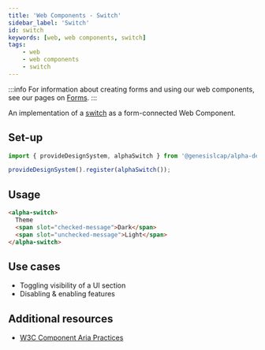 ```yaml
---
title: 'Web Components - Switch'
sidebar_label: 'Switch'
id: switch
keywords: [web, web components, switch]
tags:
    - web
    - web components
    - switch
---
```


:::info
For information about creating forms and using our web components, see our pages on [Forms](/web/forms/foundation-forms/).
:::

An implementation of a [switch](https://w3c.github.io/aria/#switch) as a form-connected Web Component.

## Set-up

```ts
import { provideDesignSystem, alphaSwitch } from '@genesislcap/alpha-design-system';

provideDesignSystem().register(alphaSwitch());
```

## Usage

```html live
<alpha-switch>
  Theme
  <span slot="checked-message">Dark</span>
  <span slot="unchecked-message">Light</span>
</alpha-switch>
```

## Use cases

* Toggling visibility of a UI section
* Disabling & enabling features

## Additional resources

- [W3C Component Aria Practices](https://www.w3.org/TR/wai-aria/#switch)
